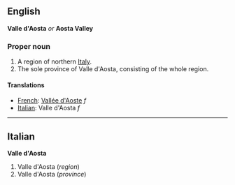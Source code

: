 ==English==
'''Valle d'Aosta''' ''or'' '''Aosta Valley'''

===Proper noun===

#A region of northern [[Italy]].
#The sole province of Valle d'Aosta, consisting of the whole region.

====Translations====

*[[French]]: [[Vallée d'Aoste]] ''f''
*[[Italian]]: Valle d'Aosta ''f''

----

==Italian==
'''Valle d'Aosta'''

#Valle d'Aosta (''region'')
#Valle d'Aosta (''province'')